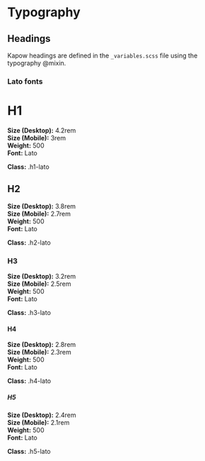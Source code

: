 
# Typography

## Headings

Kapow headings are defined in the `_variables.scss` file using the typography @mixin.

<FileTree>
    <FileTree.Folder name="scss" open={true}>
        <FileTree.Folder name="legacy_abstracts" open={true}>
            <FileTree.File name="_variables.scss" />
        </FileTree.Folder>
    </FileTree.Folder>
</FileTree>

### Lato fonts

# H1
**Size (Desktop):** 4.2rem\
**Size (Mobile):** 3rem\
**Weight:** 500\
**Font:** Lato

**Class:** .h1-lato

## H2
**Size (Desktop):** 3.8rem\
**Size (Mobile):** 2.7rem\
**Weight:** 500\
**Font:** Lato

**Class:** .h2-lato

### H3
**Size (Desktop):** 3.2rem\
**Size (Mobile):** 2.5rem\
**Weight:** 500\
**Font:** Lato

**Class:** .h3-lato

#### H4
**Size (Desktop):** 2.8rem\
**Size (Mobile):** 2.3rem\
**Weight:** 500\
**Font:** Lato

**Class:** .h4-lato

##### H5
**Size (Desktop):** 2.4rem\
**Size (Mobile):** 2.1rem\
**Weight:** 500\
**Font:** Lato

**Class:** .h5-lato